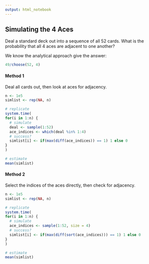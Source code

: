 ```yaml
---
output: html_notebook
---
```


## Simulating the 4 Aces

Deal a standard deck out into a sequence of all 52 cards. What is the probability that all 4 aces are adjacent to one another?

We know the analytical approach give the answer:

```r
49/choose(52, 4)
```



#### Method 1

Deal all cards out, then look at aces for adjacency.

```r
n <- 1e5
simlist <- rep(NA, n)

# replicate
system.time(
for(i in 1:n) {
  # simulate
  deal <- sample(1:52)
  ace_indices <- which(deal %in% 1:4)
  # success?
  simlist[i] <- if(max(diff(ace_indices)) == 1) 1 else 0
}
)

# estimate
mean(simlist)
```


#### Method 2

Select the indices of the aces directly, then check for adjacency.

```r
n <- 1e5
simlist <- rep(NA, n)

# replicate
system.time(
for(i in 1:n) {
  # simulate
  ace_indices <- sample(1:52, size = 4)
  # success?
  simlist[i] <- if(max(diff(sort(ace_indices))) == 1) 1 else 0
}
)

# estimate
mean(simlist)
```

